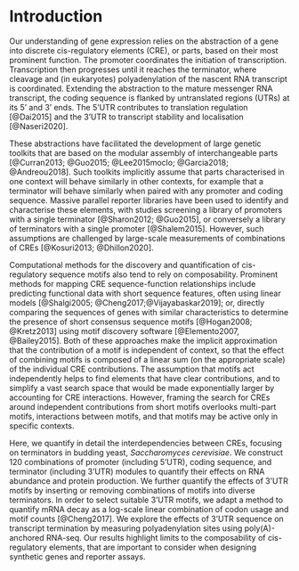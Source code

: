 # Introduction

Our understanding of gene expression relies on the abstraction of a gene into discrete cis-regulatory elements (CRE), or parts, based on their most prominent function.
The promoter coordinates the initiation of transcription.
Transcription then progresses until it reaches the terminator, where cleavage and (in eukaryotes) polyadenylation of the nascent RNA transcript is coordinated.
Extending the abstraction to the mature messenger RNA transcript, the coding sequence is flanked by untranslated regions (UTRs) at its 5' and  3' ends.
The 5’UTR contributes to translation regulation [@Dai2015] and the 3’UTR to transcript stability and localisation [@Naseri2020].

These abstractions have facilitated the development of large genetic toolkits that are based on the modular assembly of interchangeable parts [@Curran2013; @Guo2015; @Lee2015moclo; @Garcia2018; @Andreou2018].
Such toolkits implicitly assume that parts characterised in one context will behave similarly in other contexts, for example that a terminator will behave similarly when paired with any promoter and coding sequence.
Massive parallel reporter libraries have been used to identify and characterise these elements, with studies screening a library of promoters with a single terminator [@Sharon2012; @Guo2015], or conversely a library of terminators with a single promoter [@Shalem2015].
However, such assumptions are challenged by large-scale measurements of combinations of CREs [@Kosuri2013; @Dhillon2020].  

Computational methods for the discovery and quantification of cis-regulatory sequence motifs also tend to rely on composability.
Prominent methods for mapping CRE sequence-function relationships include predicting functional data with short sequence features, often using linear models [@Shalgi2005; @Cheng2017;@Vijayabaskar2019]; or, directly comparing the sequences of genes with similar characteristics to determine the presence of short consensus sequence motifs [@Hogan2008; @Kretz2013] using motif discovery software [@Elemento2007, @Bailey2015].
Both of these approaches make the implicit approximation that the contribution of a motif is independent of context, so that the effect of combining motifs is composed of a linear sum (on the appropriate scale) of the individual CRE contributions. 
The assumption that motifs act independently helps to find elements that have clear contributions, and to simplify a vast search space that would be made exponentially larger by accounting for CRE interactions. 
However, framing the search for CREs around independent contributions from short motifs overlooks multi-part motifs, interactions between motifs, and that motifs may be active only in specific contexts.
\enlargethispage{-65.1pt}

Here, we quantify in detail the interdependencies between CREs, focusing on terminators in budding yeast, *Saccharomyces cerevisiae*.
We construct 120 combinations of promoter (including 5’UTR), coding sequence, and terminator (including 3’UTR) modules to quantify their effects on RNA abundance and protein production.
We further quantify the effects of 3'UTR motifs by inserting or removing combinations of motifs into diverse terminators. 
In order to select suitable 3’UTR motifs, we adapt a method to quantify mRNA decay as a log-scale linear combination of codon usage and motif counts [@Cheng2017].
We explore the effects of 3’UTR sequence on transcript termination by measuring polyadenylation sites using poly(A)-anchored RNA-seq.
Our results highlight limits to the composability of cis-regulatory elements, that are important to consider when designing synthetic genes and reporter assays.
